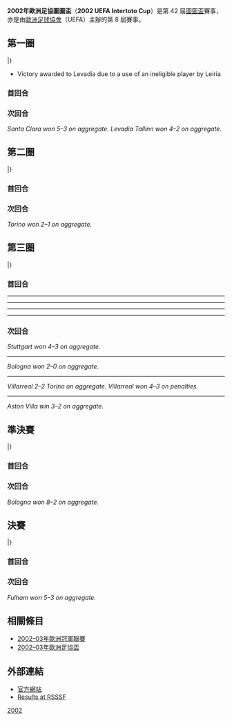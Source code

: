 '''2002年歐洲足協圖圖盃'''（'''2002 UEFA Intertoto Cup'''）是第 42 屆[[歐洲足協圖圖盃|圖圖盃]]賽事，亦是由[[歐洲足球協會聯盟|歐洲足球協會]]（UEFA）主辦的第 8 屆賽事。

== 第一圈 ==
{{TwoLegStart}}
{{TwoLegResult|[[里耶卡足球俱樂部|列積卡]]|CRO|3–3{{agr}}|'''[[聖帕特里克競技足球俱樂部|聖巴特里]]'''|IRL|3–2|0–1}}
{{TwoLegResult|'''[[東佛蘭德洛克倫體育俱樂部|洛格倫]]'''|BEL|5–4|[[格魯吉亞WIT足球俱樂部|WIT格魯吉亞]]|Georgia|var2=1990|3–1|2–3}}
{{TwoLegResult|'''[[辛達卡拉體育會|辛達卡拉]]'''|POR|5–3|[[希拉克足球俱樂部|舒拉克]]|ARM|2–0|3–3}}
{{TwoLegResult|'''[[鮑里索夫BATE足球俱樂部|巴迪]]'''|BLR|3–0|[[AB哥本哈根|AB哥本哈根]]|DEN|1–0|2–0}}
{{TwoLegResult|[[奧比歷足球會|奧比歷]]|SCG|2–3|'''[[哈卡足球俱樂部|夏卡]]'''|FIN|1–2|1–1}}
{{TwoLegResult|'''[[蘇黎世足球俱樂部|蘇黎世]]'''|SUI|8–2|[[布洛頓祖足球會|布洛頓祖]]|BIH|7–0|1–2}}
{{TwoLegResult|'''[[比斯特里察光榮足球俱樂部|哥利亞]]'''|ROM|2–0|[[盧森堡體育聯盟|盧森堡體育聯盟]]|LUX|2–0|0–0}}
{{TwoLegResult|[[特倫欽足球俱樂部|特倫辛]]|SVK|3–6|'''[[斯拉文貝魯波足球俱樂部|施拉雲]]'''|CRO|3–1|0–5}}
{{TwoLegResult|[[蒂拉斯波爾足球俱樂部|泰拉斯普爾]]|MDA|0–4|'''[[斯洛瓦茨科足球俱樂部|斯洛華高]]'''|CZE|0–0|0–4}}
{{TwoLegResult|'''[[希爾星堡體育會|希爾星堡]]'''|SWE|1–0|[[科佩爾足球俱樂部|高柏]]|SVN|1–0|0–0}}
{{TwoLegResult|[[布達佩斯捍衛者足球俱樂部|漢維特]]|HUN|0–1|'''[[扎爾吉里斯足球俱樂部|薩基列斯]]'''|LTU|0–1|0–0}}
{{TwoLegResult|'''[[聖加倫足球俱樂部|聖加倫]]'''|SUI|11–1|[[B68托夫迪亞|B68托夫迪亞]]|FRO|5–1|6–0}}
{{TwoLegResult|[[盧賓扎格列比足球俱樂部|路賓]]|POL|1–2|'''[[甸拿堡足球會|甸拿堡]]'''|LAT|1–1|0–1}}
{{TwoLegResult|[[布爾諾足球俱樂部|般奴]]|CZE|1–6|'''[[阿什杜德足球俱樂部|阿舒多]]'''|ISR|0–5|1–1}}
{{TwoLegResult|[[意諾西斯帕拉利姆尼足球會|意諾西斯]]|CYP|1–5|'''[[布雷根茨體育會|布雷根茨]]'''|AUT|0–2|1–3}}
{{TwoLegResult|[[利亞拿體育會|利亞拿]]|POR|2–4|'''[[塔林利瓦迪亞足球俱樂部|利維迪亞]]'''|EST|0–3*|2–1}}
{{TwoLegResult|[[瓦萊塔足球俱樂部|華列達]]|MLT|1–2|'''[[圖達杜利斯體育會|圖達]]'''|ALB|1–2|0–0}}
{{TwoLegResult|'''[[高利寧足球會|高利寧]]'''|NIR|7–2|[[辛特祖利亞體育會|辛特祖利亞]]|AND|5–0|2–2}}
{{TwoLegResult|'''[[馬歷克足球會|馬歷克]]'''|BUL|3–1|[[卡亞士維斯足球會|卡亞士維斯]]|WAL|2–0|1–1}}
{{TwoLegResult|[[錫曼達利卡足球會|錫曼達利卡]]|MKD|3–4|'''[[哈夫納夫約杜爾體操俱樂部|夏拿佐杜亞]]'''|ISL|1–3|2–1}}
|}
*Victory awarded to Levadia due to a use of an ineligible player by Leiria

=== 首回合 ===
{{footballbox collapsible
|date=23 6月2002
|time=22:00
|team1=[[辛達卡拉體育會|辛達卡拉]] {{flagicon|POR}} 
|score=2–0
|report=[https://web.archive.org/web/20021018180421/http://www.uefa.com/Competitions/IntertotoCup/FixturesResults/Round%3D1617/match%3D69636/index.html 報告]
|team2={{flagicon|ARM}} [[希拉克足球俱樂部|舒拉克]]
|goals1=João Pedro {{goal|57}}<br>Brandão {{goal|83}}
|goals2=
|stadium=[[Estádio_de_São_Miguel（Ponta_Delgada)|Estádio de São Miguel]], [[Ponta_Delgada（Azores）|Ponta Delgada]]
|attendance=
|referee=Anthony Zammit（{{nfa|MLT}}）
|stack=yes }}
{{footballbox collapsible
|date=23 6月2002
|time=
|team1=[[利亞拿體育會|利亞拿]] {{flagicon|POR}} 
|score=0–3
|report=
|team2={{flagicon|EST}} [[塔林利瓦迪亞足球俱樂部|利維迪亞]] 
|goals1=
|goals2=
|stadium=[[Estádio_Dr._Magalhães_Pessoa|Estádio Dr. Magalhães Pessoa]], [[Leiria|Leiria]]
|attendance=
|referee=
|stack=yes }}

=== 次回合 ===
{{footballbox collapsible
|date=30 6月2002
|time=15:00
|team1=[[希拉克足球俱樂部|舒拉克]] {{flagicon|ARM}} 
|score=3–3
|report=[https://web.archive.org/web/20021018174527/http://www.uefa.com/competitions/IntertotoCup/FixturesResults/Round%3D1617/Match%3D69637/index.html 報告]
|team2={{flagicon|POR}} [[辛達卡拉體育會|辛達卡拉]]
|goals1=Arutunian {{goal|37||75|pen.}}<br>[[Karen_Aleksanyan|Aleksanyan]] {{goal|90}}
|goals2=João Pedro {{goal|30||35||47}}
|stadium=[[Gyumri_City_Stadium|Gyumri City Stadium]], [[Gyumri|Gyumri]]
|attendance=
|referee=Aleh Chykun（[[Belarusian_Football_Federation|Belarus]])
|stack=yes }}
''Santa Clara won 5–3 on aggregate.''
{{footballbox collapsible
|date=30 6月2002
|time=
|team1=[[塔林利瓦迪亞足球俱樂部|利維迪亞]] {{flagicon|EST}} 
|score=1–2
|report=
|team2={{flagicon|POR}} [[利亞拿體育會|利亞拿]] 
|goals1=
|goals2=[[Roudolphe_Douala|Douala]] {{goal|}}, {{goal|}}
|stadium=[[Kadriorg_Stadium|Kadriorg Stadium]], [[Tallinn|Tallinn]]
|attendance=
|referee=
|stack=yes }}
''Levadia Tallinn won 4–2 on aggregate.''

== 第二圈 ==
{{TwoLegStart}}
{{TwoLegResult|'''[[斯拉文貝魯波足球俱樂部|施拉雲]]'''|CRO|3–0|[[貝倫人足球俱樂部|比蘭倫斯]]|POR|2–0|1–0}}
{{TwoLegResult|[[高利寧足球會|高利寧]]|NIR|2–4|'''[[特魯瓦體育會|特魯瓦]]'''|FRA|1–2|1–2}}
{{TwoLegResult|[[1860慕尼黑體育會|1860慕尼黑]]|GER|0–5|'''[[鮑里索夫BATE足球俱樂部|巴迪]]'''|BLR|0–1|0–4}}
{{TwoLegResult|'''[[比利亞雷亞爾足球俱樂部|維拉利爾]]'''|ESP|4–2|[[哈夫納夫約杜爾體操俱樂部|夏拿佐杜亞]]|ISL|2–0|2–2}}
{{TwoLegResult|'''[[富勒姆足球俱樂部|富咸]]'''|ENG|1–1{{agr}}|[[哈卡足球俱樂部|夏卡]]|FIN|0–0|1–1}}
{{TwoLegResult|'''[[索肖足球俱樂部|索察]]'''|FRA|4–1|[[扎爾吉里斯足球俱樂部|薩基列斯]]|LTU|2–0|2–1}}
{{TwoLegResult|'''[[皇家真特體育會|真特]]'''|BEL|3–3{{agr}}|[[聖帕特里克競技足球俱樂部|聖巴特里]]|IRL|2–0|1–3}}
{{TwoLegResult|'''[[斯圖加特足球俱樂部|史特加]]'''|GER|3–0|[[東佛蘭德洛克倫體育俱樂部|洛格倫]]|BEL|2–0|1–0}}
{{TwoLegResult|'''[[拖連奴足球會|拖連奴]]'''|ITA|2–1|[[布雷根茨體育會|布雷根茨]]|AUT|1–0|1–1}}
{{TwoLegResult|'''[[薩馬拉蘇維埃之翼足球俱樂部|薩馬拉]]'''|RUS|4–0|[[甸拿堡足球會|甸拿堡]]|LAT|3–0|1–0}}
{{TwoLegResult|'''[[特普利采足球俱樂部|塔比歷斯]]'''|CZE|9–2|[[辛達卡拉體育會|辛達卡拉]]|POR|5–1|4–1}}
{{TwoLegResult|'''[[威廉二世足球會|威廉二世]]'''|NED|2–1|[[聖加倫足球俱樂部|聖加倫]]|SUI|1–0|1–1{{aet}}}}
{{TwoLegResult|'''[[蘇黎世足球俱樂部|蘇黎世]]'''|SUI|1–0|[[塔林利瓦迪亞足球俱樂部|利維迪亞]]|EST|1–0|0–0}}
{{TwoLegResult|'''[[斯洛瓦茨科足球俱樂部|斯洛華高]]'''|CZE|4–2|[[希爾星堡體育會|希爾星堡]]|SWE|4–0|0–2}}
{{TwoLegResult|'''[[比斯特里察光榮足球俱樂部|哥利亞]]'''|ROM|3–1|[[圖達杜利斯體育會|圖達]]|ALB|3–0|0–1}}
{{TwoLegResult|[[阿什杜德足球俱樂部|阿舒多]]|ISR|1–2|'''[[馬歷克足球會|馬歷克]]'''|BUL|1–1|0–1}}
|}

=== 首回合 ===
{{football box
|date=7 7月2002
|time=
|team1=[[拖連奴足球會|拖連奴]] {{flagicon|ITA}}
|score=1 – 0
|report=
|team2={{flagicon|AUT}} [[布雷根茨體育會|布雷根茨]]
|goals1=[[Marco_Ferrante|Ferrante]] {{goal|17}}
|goals2=
|stadium=[[Stadio_delle_Alpi|Stadio delle Alpi]], [[Turin|Turin]]
|attendance=
|referee= }}

=== 次回合 ===
{{football box
|date=13 7月2002
|time=
|team1=[[布雷根茨體育會|布雷根茨]] {{flagicon|AUT}}
|score=1 – 1
|report=
|team2={{flagicon|ITA}} [[拖連奴足球會|拖連奴]]
|goals1=[[László_Klausz|Klausz]] {{goal|6}}
|goals2=[[Cristiano_Lucarelli|Lucarelli]] {{goal|47}}
|stadium=[[Casino_Stadium|Casino Stadium]], [[Bregenz|Bregenz]]
|attendance=
|referee= }}
''Torino won 2–1 on aggregate.''

== 第三圈 ==
{{TwoLegStart}}
{{TwoLegResult|[[薩馬拉蘇維埃之翼足球俱樂部|薩馬拉]]|RUS|3–3{{agr}}|'''[[威廉二世足球會|威廉二世]]'''|NED|3–1|0–2}}
{{TwoLegResult|[[NAC比達|布雷達]]|NED|1–1{{agr}}|'''[[特魯瓦體育會|特魯瓦]]'''|FRA|1–1|0–0}}
{{TwoLegResult|'''[[斯圖加特足球俱樂部|史特加]]'''|GER|4–3|[[佩魯賈足球會|佩魯賈]]|ITA|3–1|1–2}}
{{TwoLegResult|'''[[富勒姆足球俱樂部|富咸]]'''|ENG|2–1|[[艾加里奧足球會|艾加里奧]]|GRE|1–0|1–1}}
{{TwoLegResult|[[比斯特里察光榮足球俱樂部|哥利亞]]|ROM|0–3|'''[[里爾奧林匹克體育會|里爾]]'''|FRA|0–2|0–1}}
{{TwoLegResult|[[凱澤斯勞滕足球俱樂部|凱沙羅頓]]|GER|2–5|'''[[特普利采足球俱樂部|塔比歷斯]]'''|CZE|2–1|0–4}}
{{TwoLegResult|'''[[博洛尼亞足球俱樂部|博洛尼亞]]'''|ITA|2–0|[[鮑里索夫BATE足球俱樂部|巴迪]]|BLR|2–0|0–0}}
{{TwoLegResult|'''[[馬拉加足球俱樂部|馬拉加]]'''|ESP|4–1|[[皇家真特體育會|真特]]|BEL|3–0|1–1}}
{{TwoLegResult|[[馬歷克足球會|馬歷克]]|BUL|1–6|'''[[斯拉文貝魯波足球俱樂部|施拉雲]]'''|CRO|0–3|1–3}}
{{TwoLegResult|[[斯洛瓦茨科足球俱樂部|斯洛華高]]|CZE|0–3|'''[[索肖足球俱樂部|索察]]'''|FRA|0–3|0–0}}
{{TwoLegResult|[[拖連奴足球會|拖連奴]]|ITA|2–2{{pso|3–4}}|'''[[比利亞雷亞爾足球俱樂部|維拉利爾]]'''|ESP|2–0|0–2{{aet}}}}
{{TwoLegResult|[[蘇黎世足球俱樂部|蘇黎世]]|SUI|2–3|'''[[阿士東維拉足球會|阿士東維拉]]'''|ENG|2–0|0–3}}
|}

=== 首回合 ===
{{football box
|date=20 7月2002
|time=
|team1=[[斯圖加特足球俱樂部|史特加]] {{flagicon|GER}}
|score=3 – 1
|report=
|team2={{flagicon|ITA}} [[佩魯賈足球會|佩魯賈]]
|goals1=[[Marcelo_Bordon|Bordon]] {{goal|66}}<br />[[Ionel_Ganea|Ganea]] {{goal|71}}<br />[[Jochen_Seitz|Seitz]] {{goal|90}}
|goals2=[[Fabrizio_Miccoli|Miccoli]] {{goal|14}}
|stadium=[[Gottlieb-Daimler-Stadion|Gottlieb-Daimler-Stadion]], [[Stuttgart|Stuttgart]]
|attendance=
|referee= }}
----
{{football box
|date=20 7月2002
|time=
|team1=[[博洛尼亞足球俱樂部|博洛尼亞]] {{flagicon|ITA}}
|score=2 – 0
|report=
|team2={{flagicon|BLR}} [[鮑里索夫BATE足球俱樂部|巴迪]]
|goals1=[[Julio_Ricardo_Cruz|Cruz]] {{goal|28}}<br />[[Claudio_Bellucci|Bellucci]] {{goal|79}}
|goals2=
|stadium=[[Stadio_Renato_Dall'Ara|Stadio Renato Dall'Ara]], [[Bologna|Bologna]]
|attendance=
|referee= }}
----
{{football box
|date=21 7月2002
|time=
|team1=[[拖連奴足球會|拖連奴]] {{flagicon|ITA}}
|score=2 – 0
|report=
|team2={{flagicon|ESP}} [[比利亞雷亞爾足球俱樂部|維拉利爾]]
|goals1=[[Gianluca_Comotto|Comotto]] {{goal|44}}<br />[[Marco_Ferrante|Ferrante]] {{goal|48}}
|goals2=
|stadium=[[Stadio_delle_Alpi|Stadio delle Alpi]], [[Turin|Turin]]
|attendance=14,353
|referee=[[Michael_Weiner_(referee)|Michael Weiner]]（{{nfa|GER}}）}}
----
{{football box
|date=20 7月2002
|time=
|team1=[[蘇黎世足球俱樂部|蘇黎世]] {{flagicon|SWI}}
|score=2 – 0
|report=
|team2={{flagicon|ENG}} [[阿士東維拉足球會|阿士東維拉]]
|goals1=[[Alhassane_Keita|Keita]] {{goal}}<br />[[Ursal_Yasar|Yasar]] {{goal}}
|goals2=
|stadium=[[Letzigrund|Letzigrund]], [[Zurich|Zurich]]
|attendance=
|referee= }}
----

=== 次回合 ===
{{football box
|date=27 7月2002
|time=
|team1=[[佩魯賈足球會|佩魯賈]] {{flagicon|ITA}}
|score=2 – 1
|report=
|team2={{flagicon|GER}} [[斯圖加特足球俱樂部|史特加]]
|goals1=[[Fabrizio_Miccoli|Miccoli]] {{goal|73}}<br />[[Emanuele_Berrettoni|Berrettoni]] {{goal|90}}
|goals2=[[Ionel_Ganea|Ganea]] {{goal|52}}
|stadium=[[Stadio_Marco_Druso|Stadio Marco Druso]], [[Bolzano|Bolzano]]
|attendance=
|referee= }}
''Stuttgart won 4–3 on aggregate.''
----
{{football box
|date=27 7月2002
|time=
|team1=[[鮑里索夫BATE足球俱樂部|巴迪]] {{flagicon|BLR}}
|score=0 – 0
|report=
|team2={{flagicon|ITA}} [[博洛尼亞足球俱樂部|博洛尼亞]]
|goals1=
|goals2=
|stadium=[[Haradzki_Stadium|Haradzki Stadium]], [[Barysaw|Barysaw]]
|attendance=
|referee= }}
''Bologna won 2–0 on aggregate.''
----
{{football box
|date=27 7月2002
|time=
|team1=[[比利亞雷亞爾足球俱樂部|維拉利爾]] {{flagicon|ESP}}
|score=2 – 0（[[Extra_time|a.e.t.]])
|report=
|team2={{flagicon|ITA}} [[拖連奴足球會|拖連奴]]
|goals1=[[Antonio_Guayre|Guayre]] {{goal|46}}<br />[[Rodolfo_Arruabarrena|Arruabarrena]] {{goal|61}}
|goals2=
|penalties1=[[Constantin_Gâlcă|Gâlcă]] {{penmiss}}<br />[[Juliano_Belletti|Belletti]] {{pengoal}}<br />[[Martín_Palermo|Palermo]] {{pengoal}}<br />[[Jorge_López_Montaña|López]] {{pengoal}}<br />[[Carlos_Aranda|Aranda]] {{pengoal}}
|penaltyscore=4 – 3
|penalties2={{penmiss}} [[Marco_Ferrante|Ferrante]]<br />{{pengoal}} [[Luca_Mezzano|Mezzano]]<br />{{pengoal}} [[Paolo_Castellini|Castellini]]<br />{{penmiss}} [[Daniele_Delli_Carri|Delli Carri]]<br />{{pengoal}} [[Vincenzo_Sommese|Sommese]]
|stadium=[[Estadio_El_Madrigal|Estadio El Madrigal]], [[Villarreal|Villarreal]]
|attendance=11,000
|referee=[[António_Manuel_Almeida_Costa|António Manuel Almeida Costa]]（{{nfa|POR}}）}}
''Villarreal 2–2 Torino on aggregate. Villarreal won 4–3 on penalties.''
----
{{football box
|date=27 7月2002
|time=
|team1=[[阿士東維拉足球會|阿士東維拉]] {{flagicon|ENG}}
|score=3 – 0
|report=
|team2={{flagicon|SWI}} [[蘇黎世足球俱樂部|蘇黎世]]
|goals1=[[Michael_Boulding|Boulding]] {{goal|33}}<br />[[Marcus_Allback|Allback]] {{goal|52}}<br />[[Steve_Staunton|Staunton]] {{goal|77}}
|goals2=
|stadium=[[Villa_Park（stadium）|Villa Park]], [[Birmingham|Birmingham]]
|attendance=
|referee= }}
''Aston Villa win 3–2 on aggregate.''

== 準決賽 ==
{{TwoLegStart}}
{{TwoLegResult|'''[[富勒姆足球俱樂部|富咸]]'''|ENG|3–0|[[索肖足球俱樂部|索察]]|FRA|1–0|2–0}}
{{TwoLegResult|'''[[里爾奧林匹克體育會|里爾]]'''|FRA|3–1|[[阿士東維拉足球會|阿士東維拉]]|ENG|1–1|2–0}}
{{TwoLegResult|'''[[斯圖加特足球俱樂部|史特加]]'''|GER|3–1|[[斯拉文貝魯波足球俱樂部|施拉雲]]|CRO|2–1|1–0}}
{{TwoLegResult|'''[[比利亞雷亞爾足球俱樂部|維拉利爾]]'''|ESP|3–0|[[特魯瓦體育會|特魯瓦]]|FRA|0–0|3–0}}
{{TwoLegResult|'''[[馬拉加足球俱樂部|馬拉加]]'''|ESP|3–1|[[威廉二世足球會|威廉二世]]|NED|2–1|1–0}}
{{TwoLegResult|'''[[博洛尼亞足球俱樂部|博洛尼亞]]'''|ITA|8–2|[[特普利采足球俱樂部|塔比歷斯]]|CZE|5–1|3–1}}
|}

=== 首回合 ===
{{football box
|date=31 7月2002
|time=
|team1=[[博洛尼亞足球俱樂部|博洛尼亞]] {{flagicon|ITA}}
|score=5 – 1
|report=
|team2={{flagicon|CZE}} [[特普利采足球俱樂部|塔比歷斯]]
|goals1=[[Carlo_Nervo|Nervo]] {{goal|3}}<br />[[Giuseppe_Signori|Signori]] {{goal|32}} {{goal|36|pen.}}<br />[[Cristian_Zaccardo|Zaccardo]] {{goal|68}}<br />[[Renato_Olive|Olive]] {{goal|77}}
|goals2=[[Luděk_Zelenka|Zelenka]] {{goal|65}}
|stadium=[[Stadio_Renato_Dall'Ara|Stadio Renato Dall'Ara]], [[Bologna|Bologna]]
|attendance=
|referee= }}

=== 次回合 ===
{{football box
|date=7 8月2002
|time=
|team1=[[特普利采足球俱樂部|塔比歷斯]] {{flagicon|CZE}}
|score=1 – 3
|report=
|team2={{flagicon|ITA}} [[博洛尼亞足球俱樂部|博洛尼亞]]
|goals1=[[Damir_Grlić|Grlić]] {{goal|90}}
|goals2=[[Carlo_Nervo|Nervo]] {{goal|15}}<br />[[Leonardo_Colucci|Colucci]] {{goal|19}} {{goal|38}}
|stadium=[[Na_Stínadlech|Na Stínadlech]], [[Teplice|Teplice]]
|attendance=
|referee= }}
''Bologna won 8–2 on aggregate.''

== 決賽 ==
{{TwoLegStart}}
{{TwoLegResult|[[比利亞雷亞爾足球俱樂部|維拉利爾]]|ESP|1–2|'''[[馬拉加足球俱樂部|馬拉加]]'''|ESP|0–1|1–1}}
{{TwoLegResult|[[博洛尼亞足球俱樂部|博洛尼亞]]|ITA|3–5|'''[[富勒姆足球俱樂部|富咸]]'''|ENG|2–2|1–3}}
{{TwoLegResult|[[里爾奧林匹克體育會|里爾]]|FRA|1–2|'''[[斯圖加特足球俱樂部|史特加]]'''|GER|1–0|0–2}}
|}

=== 首回合 ===
{{football box
|date=13 8月2002
|time=
|team1=[[博洛尼亞足球俱樂部|博洛尼亞]] {{flagicon|ITA}}
|score=2 – 2
|report=
|team2={{flagicon|ENG}} [[富勒姆足球俱樂部|富咸]]
|goals1=[[Giuseppe_Signori|Signori]] {{goal|53|pen.||goal|76|pen.}}
|goals2=[[Junichi_Inamoto|Inamoto]] {{goal|63}}<br />[[Sylvain_Legwinski|Legwinski]] {{goal|87}}
|stadium=[[Stadio_Renato_Dall'Ara|Stadio Renato Dall'Ara]], [[Bologna|Bologna]]
|attendance=23,000
|referee=[[Eduardo_Iturralde_González|Eduardo Iturralde González]]（{{nfa|ESP}}）}}

=== 次回合 ===
{{football box
|date=27 8月2002
|time=
|team1=[[富勒姆足球俱樂部|富咸]] {{flagicon|ENG}}
|score=3 – 1
|report=
|team2={{flagicon|ITA}} [[博洛尼亞足球俱樂部|博洛尼亞]]
|goals1=[[Junichi_Inamoto|Inamoto]] {{goal|12||47||50}}
|goals2=[[Tomas_Locatelli|Locatelli]] {{goal|34}}
|stadium=[[Loftus_Road|Loftus Road]], [[London|London]]
|attendance=13,756
|referee=[[Massimo_Busacca|Massimo Busacca]]（{{nfa|SUI}}）}}
''Fulham won 5–3 on aggregate.''

== 相關條目 ==
*[[2002–03年歐洲冠軍聯賽|2002–03年歐洲冠軍聯賽]]
*[[2002–03年歐洲足協盃|2002–03年歐洲足協盃]]

== 外部連結 ==
* [http://www.uefa.com/competitions/IntertotoCup/history/Season=2002/intro.html 官方網站]{{Wayback|url=http://www.uefa.com/competitions/IntertotoCup/history/Season=2002/intro.html |date=20090814012219 }}
* [https://www.webcitation.org/65STgrjxK?url=http://www.rsssf.com/tablesu/uic02.html Results at RSSSF]

{{歐洲足協圖圖盃}}

[[Category:歐洲足協圖圖盃|2002]]